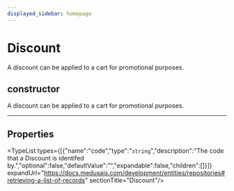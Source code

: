 ```yaml
---
displayed_sidebar: homepage
---
```



# Discount

A discount can be applied to a cart for promotional purposes.

## constructor

A discount can be applied to a cart for promotional purposes.

___

## Properties

<TypeList types={[{"name":"code","type":"`string`","description":"The code that a Discount is identifed by.","optional":false,"defaultValue":"","expandable":false,"children":[]}]} expandUrl="https://docs.medusajs.com/development/entities/repositories#retrieving-a-list-of-records" sectionTitle="Discount"/>
